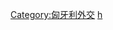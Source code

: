{{Commonscat|Bilateral relations of Hungary}}

[[Category:匈牙利外交|Category:匈牙利外交]]
[[Category:各国双边关系|h]]